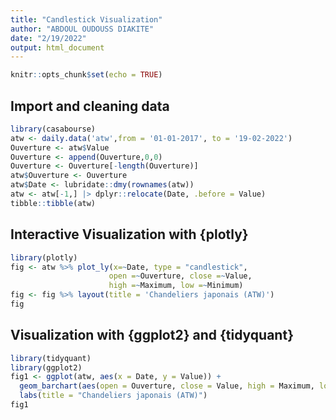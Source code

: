 ```yaml
---
title: "Candlestick Visualization"
author: "ABDOUL OUDOUSS DIAKITE"
date: "2/19/2022"
output: html_document
---
```


```r
knitr::opts_chunk$set(echo = TRUE)
```

## Import and cleaning data
```r
library(casabourse)
atw <- daily.data('atw',from = '01-01-2017', to = '19-02-2022')
Ouverture <- atw$Value
Ouverture <- append(Ouverture,0,0)
Ouverture <- Ouverture[-length(Ouverture)]
atw$Ouverture <- Ouverture
atw$Date <- lubridate::dmy(rownames(atw))
atw <- atw[-1,] |> dplyr::relocate(Date, .before = Value)
tibble::tibble(atw)
```


## Interactive Visualization with {plotly}

```r
library(plotly)
fig <- atw %>% plot_ly(x=~Date, type = "candlestick",
                      open =~Ouverture, close =~Value,
                      high =~Maximum, low =~Minimum)
fig <- fig %>% layout(title = 'Chandeliers japonais (ATW)')
fig
```

## Visualization with {ggplot2} and {tidyquant}

```r
library(tidyquant) 
library(ggplot2)
fig1 <- ggplot(atw, aes(x = Date, y = Value)) +
  geom_barchart(aes(open = Ouverture, close = Value, high = Maximum, low = Minimum)) +
  labs(title = "Chandeliers japonais (ATW)")
fig1

```
